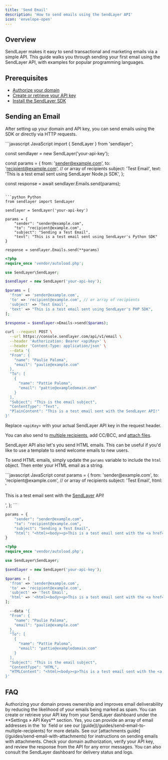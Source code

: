 ```yaml
---
title: 'Send Email'
description: 'How to send emails using the SendLayer API'
icon: 'envelope-open'
---
```


## Overview
SendLayer makes it easy to send transactional and marketing emails via a simple API. This guide walks you through sending your first email using the SendLayer API, with examples for popular programming languages.

## Prerequisites
- [Authorize your domain](https://sendlayer.com/docs/authorizing-your-domain/)
- [Create or retrieve your API key](https://sendlayer.com/docs/managing-api-keys/)
- [Install the SendLayer SDK](/quickstart/installation)

## Sending an Email
After setting up your domain and API key, you can send emails using the SDK or directly via HTTP requests.

<CodeGroup>
```javascript JavaScript
import { SendLayer } from 'sendlayer';

const sendlayer = new SendLayer('your-api-key');

const params = {
  from: 'sender@example.com',
  to: 'recipient@example.com', // or array of recipients
  subject: 'Test Email',
  text: 'This is a test email sent using SendLayer Node.js SDK',
};

const response = await sendlayer.Emails.send(params);
```

```python Python
from sendlayer import SendLayer

sendlayer = SendLayer('your-api-key')

params = {
    "sender": "sender@example.com",
    "to": "recipient@example.com",
    "subject": "Sending a Test Email",
    "text": "This is a test email sent using SendLayer's Python SDK" 
}

response = sendlayer.Emails.send(**params)
```

```php PHP
<?php
require_once 'vendor/autoload.php';

use SendLayer\SendLayer;

$sendlayer = new SendLayer('your-api-key');

$params = [
  'from' => 'sender@example.com',
  'to' => 'recipient@example.com', // or array of recipients
  'subject' => 'Test Email',
  'text' => "This is a test email sent using SendLayer's PHP SDK",
];

$response = $sendlayer->Emails->send($params);
```

```bash cURL
curl --request POST \
  --url https://console.sendlayer.com/api/v1/email \
  --header 'Authorization: Bearer <apiKey>' \
  --header 'Content-Type: application/json' \
  --data '{
  "From": {
    "name": "Paulie Paloma",
    "email": "paulie@example.com"
  },
  "To": [
    {
      "name": "Pattie Paloma",
      "email": "pattie@exampledomain.com"
    }
  ],
  "Subject": "This is the email subject",
  "ContentType": "Text",
  "PlainContent": "This is a test email sent with the SendLayer API!"
}'
```
</CodeGroup>

<Warning>Replace `<apiKey>` with your actual SendLayer API key in the request header.</Warning>

You can also send to [multiple recipients](/guides/send-email-to-multiple-recipients), add CC/BCC, and [attach files](/guides/send-email-with-attachments).

SendLayer API also let's you send HTML emails. This can be useful if you'd like to use a template to send welcome emails to new users. 

To send HTML emails, simply update the `params` variable to include the `html` object. Then enter your HTML email as a string.

<CodeGroup>
```javascript JavaScript
const params = {
  from: 'sender@example.com',
  to: 'recipient@example.com', // or array of recipients
  subject: 'Test Email',
  html: '<html><body><p>This is a test email sent with the <a href="https://sendlayer.com">SendLayer</a> API!</p></body></html>',
};
```

```python Python
params = {
    "sender": "sender@example.com",
    "to": "recipient@example.com",
    "subject": "Sending a Test Email",
    "html": "<html><body><p>This is a test email sent with the <a href=\"https://sendlayer.com\">SendLayer</a> API!</p></body></html>" 
}
```

```php PHP
<?php
require_once 'vendor/autoload.php';

use SendLayer\SendLayer;

$sendlayer = new SendLayer('your-api-key');

$params = [
  'from' => 'sender@example.com',
  'to' => 'recipient@example.com',
  'subject' => 'Test Email',
  'html' => '<html><body><p>This is a test email sent with the <a href="https://sendlayer.com">SendLayer</a> API!</p></body></html>',
];
```

```bash cURL
  --data '{
  "From": {
    "name": "Paulie Paloma",
    "email": "paulie@example.com"
  },
  "To": [
    {
      "name": "Pattie Paloma",
      "email": "pattie@exampledomain.com"
    }
  ],
  "Subject": "This is the email subject",
  "ContentType": "HTML",
  "HTMLContent": "<html><body><p>This is a test email sent with the <a href=\"https://sendlayer.com\">SendLayer</a> API!</p></body></html>"
}'
```
</CodeGroup>


## FAQ
<AccordionGroup>
  <Accordion title="Why do I need to authorize my domain?">
    Authorizing your domain proves ownership and improves email deliverability by reducing the likelihood of your emails being marked as spam.
  </Accordion>
  <Accordion title="Where do I find my API key?">
    You can create or retrieve your API key from your SendLayer dashboard under the **Settings » API Keys** section.
  </Accordion>
  <Accordion title="Can I send emails to multiple recipients?">
    Yes, you can provide an array of email addresses in the `to` field or see our [guide](/guides/send-email-to-multiple-recipients) for more details.
  </Accordion>
  <Accordion title="How do I attach files to my email?">
    See our [attachments guide](/guides/send-email-with-attachments) for instructions on sending emails with attachments.
  </Accordion>
  <Accordion title="What should I do if my email is not delivered?">
    Check your domain authorization, verify your API key, and review the response from the API for any error messages. You can also consult the SendLayer dashboard for delivery status and logs.
  </Accordion>
</AccordionGroup>
